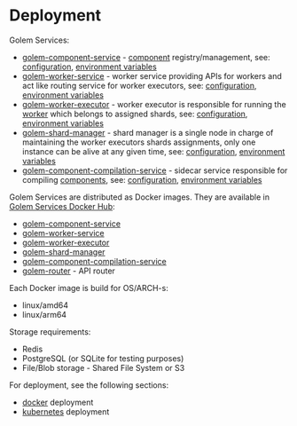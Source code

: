 # Deployment

Golem Services:

- [golem-component-service](https://github.com/golemcloud/golem/tree/main/golem-component-service) - [component](concepts-components) registry/management, see: [configuration](https://github.com/golemcloud/golem/blob/main/golem-component-service/config/component-service.toml), [environment variables](https://github.com/golemcloud/golem/blob/main/golem-component-service/config/component-service.sample.env)
- [golem-worker-service](https://github.com/golemcloud/golem/tree/main/golem-worker-service) - worker service providing APIs for workers and act like routing service for worker executors, see: [configuration](https://github.com/golemcloud/golem/blob/main/golem-worker-service/config/worker-service.toml), [environment variables](https://github.com/golemcloud/golem/blob/main/golem-worker-service/config/worker-service.sample.env)
- [golem-worker-executor](https://github.com/golemcloud/golem/tree/main/golem-worker-executor) - worker executor is responsible for running the [worker](concepts-workers) which belongs to assigned shards, see: [configuration](https://github.com/golemcloud/golem/blob/main/golem-worker-executor/config/worker-executor.toml), [environment variables](https://github.com/golemcloud/golem/blob/main/golem-worker-executor/config/worker-executor.sample.env)
- [golem-shard-manager](https://github.com/golemcloud/golem/tree/main/golem-shard-manager) - shard manager is a single node in charge of maintaining the worker executors shards assignments, only one instance can be alive at any given time, see: [configuration](https://github.com/golemcloud/golem/blob/main/golem-shard-manager/config/shard-manager.toml), [environment variables](https://github.com/golemcloud/golem/blob/main/golem-shard-manager/config/shard-manager.sample.env)
- [golem-component-compilation-service](https://github.com/golemcloud/golem/tree/main/golem-component-compilation-service) - sidecar service responsible for compiling [components](concepts-components), see: [configuration](https://github.com/golemcloud/golem/blob/main/golem-component-compilation-service/config/component-compilation-service.toml), [environment variables](https://github.com/golemcloud/golem/blob/main/golem-component-compilation-service/config/component-compilation-service.sample.env)

Golem Services are distributed as Docker images. They are available in [Golem Services Docker Hub](https://hub.docker.com/u/golemservices):

- [golem-component-service](https://hub.docker.com/r/golemservices/golem-component-service)
- [golem-worker-service](https://hub.docker.com/r/golemservices/golem-worker-service)
- [golem-worker-executor](https://hub.docker.com/r/golemservices/golem-worker-executor)
- [golem-shard-manager](https://hub.docker.com/r/golemservices/golem-shard-manager])
- [golem-component-compilation-service](https://hub.docker.com/r/golemservices/golem-component-compilation-service)
- [golem-router](https://hub.docker.com/r/golemservices/golem-router) - API router

Each Docker image is build for OS/ARCH-s:

- linux/amd64
- linux/arm64

Storage requirements:

- Redis
- PostgreSQL (or SQLite for testing purposes)
- File/Blob storage - Shared File System or S3

For deployment, see the following sections:

- [docker](#deploy-docker) deployment
- [kubernetes](#deploy-kubernetes) deployment
